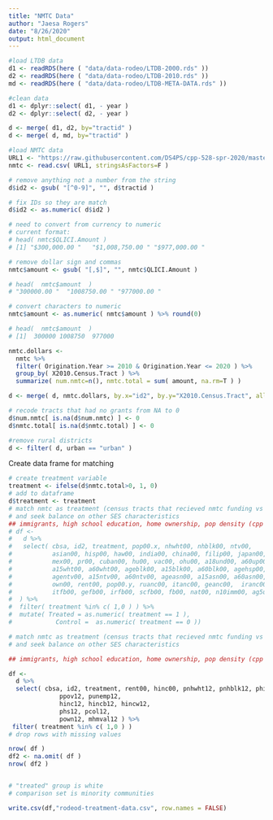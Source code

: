 ```yaml
---
title: "NMTC Data"
author: "Jaesa Rogers"
date: "8/26/2020"
output: html_document
---
```


```r
#load LTDB data
d1 <- readRDS(here ( "data/data-rodeo/LTDB-2000.rds" ))
d2 <- readRDS(here ( "data/data-rodeo/LTDB-2010.rds" ))
md <- readRDS(here ( "data/data-rodeo/LTDB-META-DATA.rds" ))

#clean data 
d1 <- dplyr::select( d1, - year )
d2 <- dplyr::select( d2, - year )

d <- merge( d1, d2, by="tractid" )
d <- merge( d, md, by="tractid" )

#load NMTC data 
URL1 <- "https://raw.githubusercontent.com/DS4PS/cpp-528-spr-2020/master/labs/data/raw/NMTC/nmtc-sheet-01.csv"
nmtc <- read.csv( URL1, stringsAsFactors=F )

# remove anything not a number from the string
d$id2 <- gsub( "[^0-9]", "", d$tractid )

# fix IDs so they are match
d$id2 <- as.numeric( d$id2 )

# need to convert from currency to numeric
# current format: 
# head( nmtc$QLICI.Amount )
# [1] "$300,000.00 "   "$1,008,750.00 " "$977,000.00 "

# remove dollar sign and commas
nmtc$amount <- gsub( "[,$]", "", nmtc$QLICI.Amount )

# head(  nmtc$amount  )
# "300000.00 "  "1008750.00 " "977000.00 "

# convert characters to numeric 
nmtc$amount <- as.numeric( nmtc$amount ) %>% round(0)

# head(  nmtc$amount  )
# [1]  300000 1008750  977000

nmtc.dollars <- 
  nmtc %>% 
  filter( Origination.Year >= 2010 & Origination.Year <= 2020 ) %>%
  group_by( X2010.Census.Tract ) %>% 
  summarize( num.nmtc=n(), nmtc.total = sum( amount, na.rm=T ) )

d <- merge( d, nmtc.dollars, by.x="id2", by.y="X2010.Census.Tract", all.x=T )

# recode tracts that had no grants from NA to 0
d$num.nmtc[ is.na(d$num.nmtc) ] <- 0
d$nmtc.total[ is.na(d$nmtc.total) ] <- 0

#remove rural districts 
d <- filter( d, urban == "urban" )


```

Create data frame for matching

```r
# create treatment variable
treatment <- ifelse(d$nmtc.total>0, 1, 0)
# add to dataframe
d$treatment <- treatment
# match nmtc as treatment (census tracts that recieved nmtc funding vs those that didn't)
# and seek balance on other SES characteristics 
## immigrants, high school education, home ownership, pop density (cpp 528 lab), tenure in the neighborhood
# df <- 
#   d %>% 
#   select( cbsa, id2, treatment, pop00.x, nhwht00, nhblk00, ntv00,
#           asian00, hisp00, haw00, india00, china00, filip00, japan00, korea00, viet00,   
#           mex00, pr00, cuban00, hu00, vac00, ohu00, a18und00, a60up00, a75up00, agewht00,
#           a15wht00, a60wht00, ageblk00, a15blk00, a60blk00, agehsp00, a15hsp00, a60hsp00,
#           agentv00, a15ntv00, a60ntv00, ageasn00, a15asn00, a60asn00, family00, fhh00,
#           own00, rent00, pop00.y, ruanc00, itanc00, geanc00,  iranc00,  scanc00,  rufb00,  
#           itfb00, gefb00, irfb00, scfb00, fb00, nat00, n10imm00, ag5up00, olang00, lep00, ag25up00, hs00, col00, ag15up00, mar00, wds00, clf00, unemp00, dflabf00, flabf00, empclf00, prof00, manuf00, semp00, ag18cv00, vet00, cni16u00, dis00, dpov00, npov00, n65pov00, dfmpov00, nfmpov00, dwpov00, nwpov00, dbpov00, nbpov00, dnapov00, nnapov00, dhpov00, nhpov00, dapov00, napov00, incpc00, hu00sp, h30old00, ohu00sp, h10yrs00, dmulti00, multi00, hinc00, hincw00, hincb00, hinch00, hinca00, mhmval00, mrent00, hh00, hhw00, hhb00, hhh00, hha00
#  ) %>% 
#  filter( treatment %in% c( 1,0 ) ) %>% 
#  mutate( Treated = as.numeric( treatment == 1 ), 
#            Control =  as.numeric( treatment == 0 ))

```

```r
# match nmtc as treatment (census tracts that recieved nmtc funding vs those that didn't)
# and seek balance on other SES characteristics 

## immigrants, high school education, home ownership, pop density (cpp 528 lab), tenure in the neighborhood

df <- 
  d %>% 
  select( cbsa, id2, treatment, rent00, hinc00, pnhwht12, pnhblk12, phisp12, 
              ppov12, punemp12,
              hinc12, hincb12, hincw12, 
              phs12, pcol12,
              pown12, mhmval12 ) %>% 
 filter( treatment %in% c( 1,0 ) ) 
# drop rows with missing values

nrow( df )
df2 <- na.omit( df )
nrow( df2 )


# "treated" group is white
# comparison set is minority communities
```


```r
write.csv(df,"rodeod-treatment-data.csv", row.names = FALSE)
```

